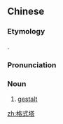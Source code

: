 ==Chinese==
{{zh-forms|type=21}}

===Etymology===
{{zh-psm|Gestalt|lang=de}}.

===Pronunciation===
{{zh-pron
|m=géshìtǎ
|c=gaak3 sik1 taap3
|cat=n
}}

===Noun===
{{zh-noun}}

# {{lb|zh|psychology}} [[gestalt]]

[[zh:格式塔]]